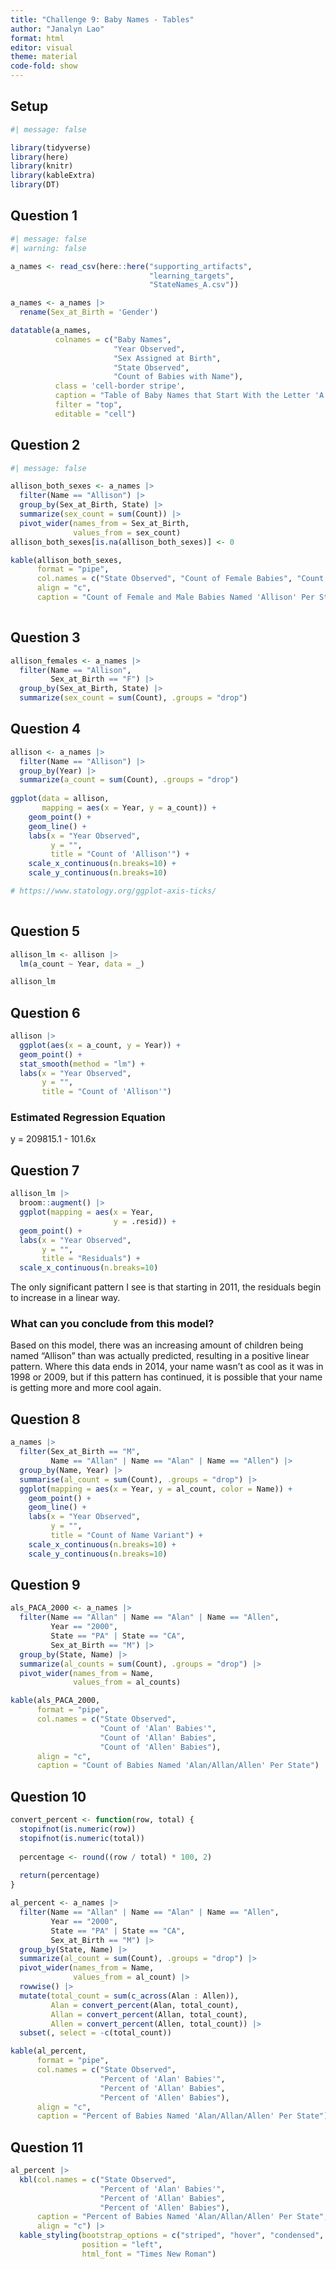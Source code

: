 ```yaml
---
title: "Challenge 9: Baby Names - Tables"
author: "Janalyn Lao"
format: html
editor: visual
theme: material
code-fold: show
---
```


## Setup

```r
#| message: false

library(tidyverse)
library(here)
library(knitr)
library(kableExtra)
library(DT)

```

## Question 1

```r
#| message: false
#| warning: false

a_names <- read_csv(here::here("supporting_artifacts", 
                               "learning_targets", 
                               "StateNames_A.csv"))

a_names <- a_names |> 
  rename(Sex_at_Birth = 'Gender')

datatable(a_names,
          colnames = c("Baby Names", 
                       "Year Observed", 
                       "Sex Assigned at Birth",
                       "State Observed",
                       "Count of Babies with Name"),
          class = 'cell-border stripe',
          caption = "Table of Baby Names that Start With the Letter 'A'",
          filter = "top",
          editable = "cell")

```

## Question 2

```r
#| message: false

allison_both_sexes <- a_names |> 
  filter(Name == "Allison") |> 
  group_by(Sex_at_Birth, State) |> 
  summarize(sex_count = sum(Count)) |> 
  pivot_wider(names_from = Sex_at_Birth,
              values_from = sex_count)
allison_both_sexes[is.na(allison_both_sexes)] <- 0

kable(allison_both_sexes, 
      format = "pipe",
      col.names = c("State Observed", "Count of Female Babies", "Count of Male Babies"),
      align = "c",
      caption = "Count of Female and Male Babies Named 'Allison' Per State")
  

```

## Question 3

```r

allison_females <- a_names |>
  filter(Name == "Allison",
         Sex_at_Birth == "F") |> 
  group_by(Sex_at_Birth, State) |> 
  summarize(sex_count = sum(Count), .groups = "drop")

```

## Question 4

```r

allison <- a_names |>
  filter(Name == "Allison") |> 
  group_by(Year) |> 
  summarize(a_count = sum(Count), .groups = "drop") 
  
ggplot(data = allison,
       mapping = aes(x = Year, y = a_count)) +
    geom_point() +
    geom_line() +
    labs(x = "Year Observed",
         y = "",
         title = "Count of 'Allison'") +
    scale_x_continuous(n.breaks=10) +
    scale_y_continuous(n.breaks=10)

# https://www.statology.org/ggplot-axis-ticks/
  
```

## Question 5

```r

allison_lm <- allison |> 
  lm(a_count ~ Year, data = _)

allison_lm

```

## Question 6

```r

allison |> 
  ggplot(aes(x = a_count, y = Year)) +
  geom_point() +
  stat_smooth(method = "lm") + 
  labs(x = "Year Observed", 
       y = "",
       title = "Count of 'Allison'")

```

### Estimated Regression Equation

y = 209815.1 - 101.6x

## Question 7

```r

allison_lm |> 
  broom::augment() |> 
  ggplot(mapping = aes(x = Year,
                       y = .resid)) +
  geom_point() +
  labs(x = "Year Observed",
       y = "",
       title = "Residuals") +
  scale_x_continuous(n.breaks=10)

```

The only significant pattern I see is that starting in 2011, the residuals begin to increase in a linear way.

### What can you conclude from this model?

Based on this model, there was an increasing amount of children being named "Allison" than was actually predicted, resulting in a positive linear pattern. Where this data ends in 2014, your name wasn't as cool as it was in 1998 or 2009, but if this pattern has continued, it is possible that your name is getting more and more cool again.

## Question 8

```r

a_names |> 
  filter(Sex_at_Birth == "M",
         Name == "Allan" | Name == "Alan" | Name == "Allen") |> 
  group_by(Name, Year) |> 
  summarise(al_count = sum(Count), .groups = "drop") |> 
  ggplot(mapping = aes(x = Year, y = al_count, color = Name)) +
    geom_point() +
    geom_line() +
    labs(x = "Year Observed",
         y = "",
         title = "Count of Name Variant") +
    scale_x_continuous(n.breaks=10) +
    scale_y_continuous(n.breaks=10)

```

## Question 9

```r

als_PACA_2000 <- a_names |> 
  filter(Name == "Allan" | Name == "Alan" | Name == "Allen",
         Year == "2000",
         State == "PA" | State == "CA",
         Sex_at_Birth == "M") |> 
  group_by(State, Name) |> 
  summarize(al_counts = sum(Count), .groups = "drop") |> 
  pivot_wider(names_from = Name,
              values_from = al_counts)

kable(als_PACA_2000, 
      format = "pipe",
      col.names = c("State Observed", 
                    "Count of 'Alan' Babies'", 
                    "Count of 'Allan' Babies",
                    "Count of 'Allen' Babies"),
      align = "c",
      caption = "Count of Babies Named 'Alan/Allan/Allen' Per State")

```

## Question 10

```r

convert_percent <- function(row, total) {
  stopifnot(is.numeric(row))
  stopifnot(is.numeric(total))
  
  percentage <- round((row / total) * 100, 2)
  
  return(percentage)
}

al_percent <- a_names |> 
  filter(Name == "Allan" | Name == "Alan" | Name == "Allen",
         Year == "2000",
         State == "PA" | State == "CA",
         Sex_at_Birth == "M") |> 
  group_by(State, Name) |> 
  summarize(al_count = sum(Count), .groups = "drop") |> 
  pivot_wider(names_from = Name,
              values_from = al_count) |> 
  rowwise() |> 
  mutate(total_count = sum(c_across(Alan : Allen)),
         Alan = convert_percent(Alan, total_count),
         Allan = convert_percent(Allan, total_count),
         Allen = convert_percent(Allen, total_count)) |> 
  subset(, select = -c(total_count))

kable(al_percent, 
      format = "pipe",
      col.names = c("State Observed", 
                    "Percent of 'Alan' Babies'", 
                    "Percent of 'Allan' Babies",
                    "Percent of 'Allen' Babies"),
      align = "c",
      caption = "Percent of Babies Named 'Alan/Allan/Allen' Per State")

```

## Question 11

```r

al_percent |> 
  kbl(col.names = c("State Observed", 
                    "Percent of 'Alan' Babies'", 
                    "Percent of 'Allan' Babies",
                    "Percent of 'Allen' Babies"),
      caption = "Percent of Babies Named 'Alan/Allan/Allen' Per State",
      align = "c") |> 
  kable_styling(bootstrap_options = c("striped", "hover", "condensed", "bordered"),
                position = "left",
                html_font = "Times New Roman")

```
